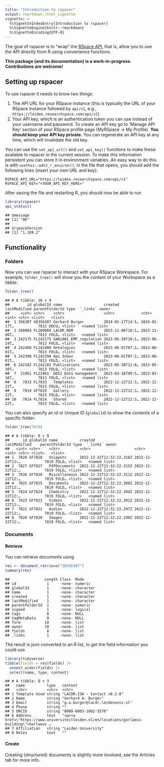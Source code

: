 ```yaml
---
title: "Introduction to rspacer"
output: rmarkdown::html_vignette
vignette: >
  %\VignetteIndexEntry{Introduction to rspacer}
  %\VignetteEngine{knitr::rmarkdown}
  %\VignetteEncoding{UTF-8}
---
```




The goal of rspacer is to "wrap" the [RSpace API](https://community.researchspace.com/public/apiDocs), that is, allow you to use the API directly from R using convenience functions.

**This package (and its documentation) is a work-in-progress. Contributions are welcome!**

## Setting up rspacer

To use rspacer it needs to know two things:

1. The API URL for your RSpace instance (this is typically the URL of your RSpace instance followed by `api/v1`, e.g., `https://leiden.researchspace.com/api/v1`)
2. Your API key, which is an authentication token you can use instead of your username and password. To create an API key go to 'Manage API Key' section of your RSpace profile page (MyRSpace -> My Profile). **You should keep your API key private.** You can regenerate an API key at any time, which will invalidate the old key.

You can use the `set_api_url()` and `set_api_key()` functions to make these available to rspacer in the current session.
To make this information persistent you can store it in environment variables. An easy way to do this is with `usethis::edit_r_environ()`; in the file that opens, you should add the following lines (insert your own URL and key):

```
RSPACE_API_URL="https://leiden.researchspace.com/api/v1"
RSPACE_API_KEY="<YOUR_API_KEY_HERE>"
```

After saving the file and restarting R, you should now be able to run


``` r
library(rspacer)
api_status()
```

```
## $message
## [1] "OK"
## 
## $rspaceVersion
## [1] "1.109.2"
```

## Functionality

### Folders

Now you can use rspacer to interact with your RSpace Workspace.
For example, `folder_tree()` will show you the content of your Workspace as a tibble:


``` r
folder_tree()
```

```
## # A tibble: 10 × 9
##        id globalId name                   created          lastModified parentFolderId type  `_links` owner       
##     <int> <chr>    <chr>                  <chr>            <chr>                 <int> <chr> <list>   <list>      
##  1 356307 SD356307 Gerhard Burger         2024-01-17T14:5… 2024-01-17T…           7813 DOCU… <list>   <named list>
##  2 260004 FL260004 LACDR RDM              2023-11-06T10:1… 2023-11-06T…           7813 FOLD… <list>   <named list>
##  3 242175 FL242175 GABi001_EMP_regulation 2023-05-30T10:1… 2023-06-14T…           7813 FOLD… <list>   <named list>
##  4 242400 FL242400 Ontologies             2023-06-01T07:2… 2023-06-01T…           7813 FOLD… <list>   <named list>
##  5 242398 FL242398 Api Inbox              2023-06-01T07:2… 2023-06-01T…           7813 FOLD… <list>   <named list>
##  6 242182 FL242182 Publications           2023-05-30T11:0… 2023-05-30T…           7813 FOLD… <list>   <named list>
##  7  21961 FL21961  DDS2 Data management   2023-03-16T09:5… 2023-03-16T…           7813 FOLD… <list>   <named list>
##  8   7833 FL7833   Templates              2022-12-22T12:3… 2022-12-22T…           7813 FOLD… <list>   <named list>
##  9   7819 GF7819   Gallery                2022-12-22T12:3… 2022-12-22T…           7813 FOLD… <list>   <named list>
## 10   7814 FL7814   Shared                 2022-12-22T12:3… 2022-12-22T…           7813 FOLD… <list>   <named list>
```

You can also specify an id or Unique ID (`globalId`) to show the contents of a specific folder:


``` r
folder_tree(7819)
```

```
## # A tibble: 8 × 9
##      id globalId name          created                  lastModified    parentFolderId type  `_links` owner       
##   <int> <chr>    <chr>         <chr>                    <chr>                    <int> <chr> <list>   <list>      
## 1  7828 GF7828   Snippets      2022-12-22T12:32:22.318Z 2022-12-22T12:…           7819 FOLD… <list>   <named list>
## 2  7827 GF7827   PdfDocuments  2022-12-22T12:32:22.315Z 2022-12-22T12:…           7819 FOLD… <list>   <named list>
## 3  7826 GF7826   Miscellaneous 2022-12-22T12:32:22.311Z 2022-12-22T12:…           7819 FOLD… <list>   <named list>
## 4  7825 GF7825   Documents     2022-12-22T12:32:22.308Z 2022-12-22T12:…           7819 FOLD… <list>   <named list>
## 5  7824 GF7824   Chemistry     2022-12-22T12:32:22.304Z 2022-12-22T12:…           7819 FOLD… <list>   <named list>
## 6  7823 GF7823   Videos        2022-12-22T12:32:22.301Z 2022-12-22T12:…           7819 FOLD… <list>   <named list>
## 7  7822 GF7822   Audios        2022-12-22T12:32:22.297Z 2022-12-22T12:…           7819 FOLD… <list>   <named list>
## 8  7820 GF7820   Images        2022-12-22T12:32:22.290Z 2022-12-22T12:…           7819 FOLD… <list>   <named list>
```

### Documents

#### Retrieve

You can retrieve documents using


``` r
res <- document_retrieve("SD356307")
summary(res)
```

```
##                Length Class  Mode     
## id              1     -none- numeric  
## globalId        1     -none- character
## name            1     -none- character
## created         1     -none- character
## lastModified    1     -none- character
## parentFolderId  1     -none- numeric  
## signed          1     -none- logical  
## tags            0     -none- NULL     
## tagMetaData     0     -none- NULL     
## form           10     -none- list     
## owner          10     -none- list     
## fields          8     -none- list     
## _links          1     -none- list
```

The result is json converted to an R list, to get the field information you could use


``` r
library(tidyverse)
tibble(fields = res$fields) |>
  unnest_wider(fields) |>
  select(name, type, content)
```

```
## # A tibble: 8 × 3
##   name          type   content                                                                                    
##   <chr>         <chr>  <chr>                                                                                      
## 1 Template Used string "LACDR-ISA - Contact v0.2.0"                                                               
## 2 Name          string "Gerhard A. Burger"                                                                        
## 3 Email         string "g.a.burger@lacdr.leidenuniv.nl"                                                           
## 4 Phone         string ""                                                                                         
## 5 ORCID         string "0000-0003-1062-5576"                                                                      
## 6 Address       text   "<p><a href=\"https://www.universiteitleiden.nl/en/locations/gorlaeus-building\">Gorlaeus …
## 7 Affiliation   string "Leiden University"                                                                        
## 8 Roles         text   ""
```

#### Create

Creating (structured) documents is slightly more involved, see the Articles tab for more info.

